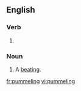 ==English==

===Verb===
{{head|en}}

# {{present participle of|pummel|lang=en}}

===Noun===
{{en-noun}}

# A [[beating]].

[[fr:pummeling]]
[[vi:pummeling]]